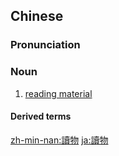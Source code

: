 {{also|读物|読物}}
==Chinese==
{{zh-forms|s=读物}}

===Pronunciation===
{{zh-pron
|m=dúwù
|c=duk6 mat6
|mn=tho̍k-bu̍t
|cat=n
}}

===Noun===
{{zh-noun}}

# [[reading material]]

====Derived terms====
{{zh-der|有聲讀物}}

[[zh-min-nan:讀物]]
[[ja:讀物]]